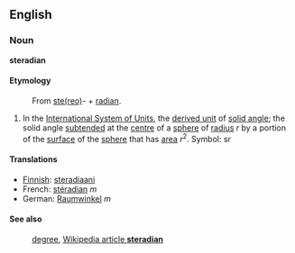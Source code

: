 ==English==
===Noun===
'''steradian'''

====Etymology====
:From [[stereo|ste(reo)]]- + [[radian]].

#In the [[International System of Units]], the [[derived unit]] of [[solid angle]]; the solid angle [[subtended]] at the [[centre]] of a [[sphere]] of [[radius]] ''r'' by a portion of the [[surface]] of the [[sphere]] that has [[area]] ''r''<sup>2</sup>.  Symbol: sr

====Translations====

*[[Finnish]]: [[steradiaani]]
*French: [[stéradian]] ''m''
*German: [[Raumwinkel]] ''m''

====See also====
:[[degree]], [[en:steradian|Wikipedia article '''steradian''']]